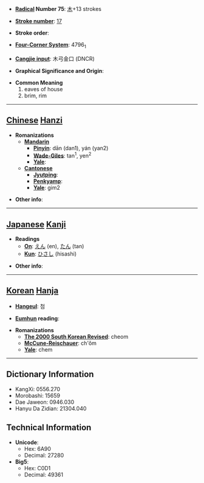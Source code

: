 * '''[[Wiktionary:Chinese radical index| Radical]] Number 75''': [[Wiktionary:Chinese radical index 木|木]]+13 strokes

* '''[[Wiktionary:Chinese total strokes index|Stroke number]]''': [[Wiktionary:Chinese total strokes index 17|17]]

* '''Stroke order''': 

* '''[[Wiktionary:Chinese four corner index|Four-Corner System]]''': 4796<sub>1</sub>

* '''[[Wiktionary:Chinese Cangjie index|Cangjie input]]''': 木弓金口 (DNCR)

* '''Graphical Significance and Origin''': 

* '''Common Meaning'''
*#eaves of house
*# brim, rim


----

== [[Chinese]] [[Hanzi]] ==

* '''Romanizations'''
** '''[[Mandarin]]'''
*** '''[[Pinyin]]''': dān (dan1), yán (yan2)
*** '''[[Wade-Giles]]''': tan<sup>1</sup>, yen<sup>2</sup>
*** '''[[Yale]]''': 
** '''[[Cantonese]]'''
*** '''[[Jyutping]]''':
*** '''[[Penkyamp]]''': 
*** '''[[Yale]]''': gim2

* '''Other info''': 

----

== [[Japanese]] [[Kanji]] ==

* '''Readings'''
** '''[[On]]''': [[えん]] (en), [[たん]] (tan)
** '''[[Kun]]''': [[ひさし]] (hisashi)

* '''Other info''':  

----

== [[Korean]] [[Hanja]] ==

* '''[[Hangeul]]''': 첨

* '''[[Eumhun]] reading''': 

* '''Romanizations'''
** '''[[The 2000 South Korean Revised Romanization|The 2000 South Korean Revised]]''': cheom
** '''[[McCune-Reischauer]]''': ch'ŏm
** '''[[Yale]]''': chem

----

== Dictionary Information ==

* KangXi: 0556.270
* Morobashi: 15659
* Dae Jaweon: 0946.030
* Hanyu Da Zidian: 21304.040

== Technical Information ==

* '''Unicode''':
** Hex: 6A90
** Decimal: 27280
* '''Big5''':
** Hex: C0D1
** Decimal: 49361